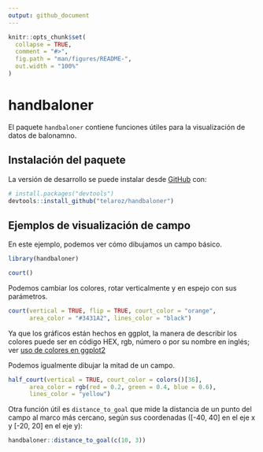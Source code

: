 ```yaml
---
output: github_document
---
```


<!-- README.md is generated from README.Rmd. Please edit that file -->

```r
knitr::opts_chunk$set(
  collapse = TRUE,
  comment = "#>",
  fig.path = "man/figures/README-",
  out.width = "100%"
)
```

# handbaloner

<!-- badges: start -->
<!-- badges: end -->

El paquete `handbaloner` contiene funciones útiles para la visualización de 
datos de balonamno. 

## Instalación del paquete

La versión de desarrollo se puede instalar desde [GitHub](https://github.com/)
con:

``` r
# install.packages("devtools")
devtools::install_github("telaroz/handbaloner")
```
## Ejemplos de visualización de campo

En este ejemplo, podemos ver cómo dibujamos un campo básico.

```r
library(handbaloner)

court()
```

Podemos cambiar los colores, rotar verticalmente y en espejo con sus parámetros.


```r
court(vertical = TRUE, flip = TRUE, court_color = "orange", 
      area_color = "#3431A2", lines_color = "black")
```

Ya que los gráficos están hechos en ggplot, la manera de describir los colores
puede ser en código HEX, rgb, número o por su nombre en inglés; ver 
[uso de colores en ggplot2](https://r-graph-gallery.com/ggplot2-color.html)

Podemos igualmente dibujar la mitad de un campo.

```r
half_court(vertical = TRUE, court_color = colors()[36], 
      area_color = rgb(red = 0.2, green = 0.4, blue = 0.6), 
      lines_color = "yellow")
```

Otra función útil es `distance_to_goal` que mide la distancia de un punto del 
campo al marco más cercano, según sus coordenadas ([-40, 40] en el eje x y
[-20, 20] en el eje y):

```r
handbaloner::distance_to_goal(c(10, 3))
```


